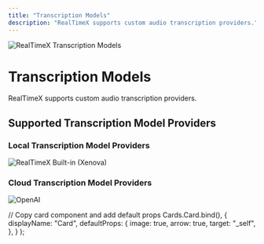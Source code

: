 ```yaml
---
title: "Transcription Models"
description: "RealTimeX supports custom audio transcription providers."
---
```



<Image
  src="/images/realtimex-setup/transcription-model-configuration/header-image.png"
  height={1080}
  width={1920}
  quality={100}
  alt="RealTimeX Transcription Models"
/>

# Transcription Models

RealTimeX supports custom audio transcription providers.

## Supported Transcription Model Providers

### Local Transcription Model Providers

<Cards>
  <Card title="Built-in (Xenova)" href="local/built-in">
    <Image
      src="/images/realtimex-setup/transcription-model-configuration/local/built-in/header-image.png"
      height={1080}
      width={1920}
      quality={100}
      alt="RealTimeX Built-in (Xenova)"
    />
  </Card>
</Cards>

### Cloud Transcription Model Providers

<Cards>
  <Card title="OpenAI" href="cloud/openai">
    <Image
      src="/images/realtimex-setup/transcription-model-configuration/cloud/openai/header-image.png"
      height={1080}
      width={1920}
      quality={100}
      alt="OpenAI"
    />
  </Card>
</Cards>

  // Copy card component and add default props
  Cards.Card.bind(),
  {
    displayName: "Card",
    defaultProps: {
      image: true,
      arrow: true,
      target: "_self",
    },
  }
);

<style global jsx>{`
  img {
    aspect-ratio: 16/9;
    object-fit: cover;
  }
`}</style>
